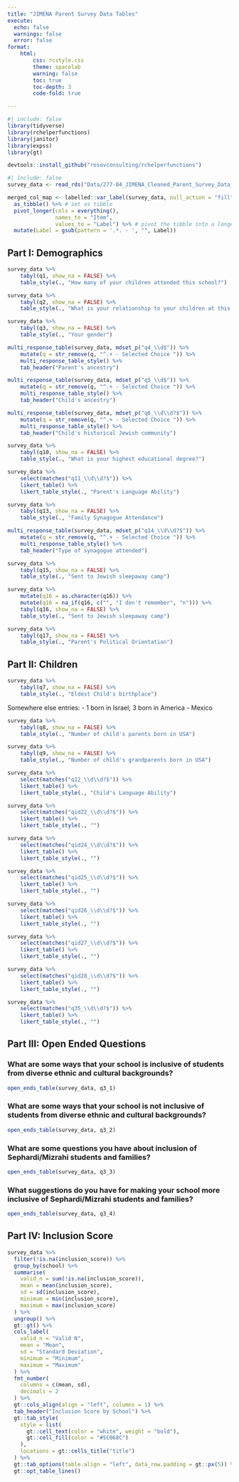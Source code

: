 ```yaml
---
title: "JIMENA Parent Survey Data Tables"
execute:
  echo: false
  warnings: false
  error: false
format:   
    html:
        css: rcstyle.css
        theme: spacelab
        warning: false
        toc: true
        toc-depth: 3
        code-fold: true

---
```


```r
#| include: false
library(tidyverse)
library(rchelperfunctions)
library(janitor)
library(expss)
library(gt)

devtools::install_github("rosovconsulting/rchelperfunctions")
```


```r
#| include: false
survey_data <- read_rds("Data/277-04_JIMENA_Cleaned_Parent_Survey_Data_20250605.rds")

merged_col_map <- labelled::var_label(survey_data, null_action = "fill") %>% # use var_label to get variable names and labels
  as_tibble() %>% # set as tibble
  pivot_longer(cols = everything(),
               names_to = "Item",
               values_to = "Label") %>% # pivot the tibble into a longer format
  mutate(Label = gsub(pattern = '.*. - ', "", Label))

```


## Part I: Demographics

```r
survey_data %>% 
    tabyl(q1, show_na = FALSE) %>% 
    table_style(., "How many of your children attended this school?")

```

```r
survey_data %>% 
    tabyl(q2, show_na = FALSE) %>% 
    table_style(., "What is your relationship to your children at this school?")

```

```r
survey_data %>% 
    tabyl(q3, show_na = FALSE) %>% 
    table_style(., "Your gender")

```

```r
multi_response_table(survey_data, mdset_p("q4_\\d$")) %>% 
    mutate(q = str_remove(q, "^.+ - Selected Choice ")) %>% 
    multi_response_table_style() %>% 
    tab_header("Parent's ancestry")

```


```r
multi_response_table(survey_data, mdset_p("q5_\\d$")) %>% 
    mutate(q = str_remove(q, "^.+ - Selected Choice ")) %>% 
    multi_response_table_style() %>% 
    tab_header("Child's ancestry")

```

```r
multi_response_table(survey_data, mdset_p("q6_\\d\\d?$")) %>% 
    mutate(q = str_remove(q, "^.+ - Selected Choice ")) %>% 
    multi_response_table_style() %>% 
    tab_header("Child's historical Jewish community")

```


```r
survey_data %>% 
    tabyl(q10, show_na = FALSE) %>% 
    table_style(., "What is your highest educational degree?")

```

```r
survey_data %>%
    select(matches("q11_\\d\\d?$")) %>% 
    likert_table() %>% 
    likert_table_style(., "Parent's Language Ability")
```

```r
survey_data %>% 
    tabyl(q13, show_na = FALSE) %>% 
    table_style(., "Family Synagogue Attendance")

```

```r
multi_response_table(survey_data, mdset_p("q14_\\d\\d?$")) %>% 
    mutate(q = str_remove(q, "^.+ - Selected Choice ")) %>% 
    multi_response_table_style() %>% 
    tab_header("Type of synagogue attended")

```

```r
survey_data %>% 
    tabyl(q15, show_na = FALSE) %>% 
    table_style(., "Sent to Jewish sleepaway camp")

```

```r
survey_data %>% 
    mutate(q16 = as.character(q16)) %>%
    mutate(q16 = na_if(q16, c("", "I don't remember", "n"))) %>% 
    tabyl(q16, show_na = FALSE) %>% 
    table_style(., "Sent to Jewish sleepaway camp")

```

```r
survey_data %>% 
    tabyl(q17, show_na = FALSE) %>% 
    table_style(., "Parent's Political Orientation")

```

## Part II: Children
```r
survey_data %>% 
    tabyl(q7, show_na = FALSE) %>% 
    table_style(., "Eldest Child's birthplace")

```

Somewhere else entries:
- 1 born in Israel; 3 born in America
- Mexico
```r
survey_data %>% 
    tabyl(q8, show_na = FALSE) %>% 
    table_style(., "Number of child's parents born in USA")

```

```r
survey_data %>% 
    tabyl(q9, show_na = FALSE) %>% 
    table_style(., "Number of child's grandparents born in USA")

```


```r
survey_data %>%
    select(matches("q12_\\d\\d?$")) %>% 
    likert_table() %>% 
    likert_table_style(., "Child's Language Ability")
```


```r
survey_data %>%
    select(matches("qid22_\\d\\d?$")) %>% 
    likert_table() %>% 
    likert_table_style(., "")
```

```r
survey_data %>%
    select(matches("qid24_\\d\\d?$")) %>% 
    likert_table() %>% 
    likert_table_style(., "")
```


```r
survey_data %>%
    select(matches("qid25_\\d\\d?$")) %>% 
    likert_table() %>% 
    likert_table_style(., "")
```


```r
survey_data %>%
    select(matches("qid26_\\d\\d?$")) %>% 
    likert_table() %>% 
    likert_table_style(., "")
```


```r
survey_data %>%
    select(matches("qid27_\\d\\d?$")) %>% 
    likert_table() %>% 
    likert_table_style(., "")
```

```r
survey_data %>%
    select(matches("qid28_\\d\\d?$")) %>% 
    likert_table() %>% 
    likert_table_style(., "")
```

```r
survey_data %>%
    select(matches("q35_\\d\\d?$")) %>% 
    likert_table() %>% 
    likert_table_style(., "")
```

## Part III: Open Ended Questions

### What are some ways that your school is inclusive of students from diverse ethnic and cultural backgrounds?
```r
open_ends_table(survey_data, q3_1)

```

### What are some ways that your school is not inclusive of students from diverse ethnic and cultural backgrounds?
```r
open_ends_table(survey_data, q3_2)

```

### What are some questions you have about inclusion of Sephardi/Mizrahi students and families?

```r
open_ends_table(survey_data, q3_3)

```

### What suggestions do you have for making your school more inclusive of Sephardi/Mizrahi students and families?
```r
open_ends_table(survey_data, q3_4)

```

## Part IV: Inclusion Score

```r
survey_data %>%
  filter(!is.na(inclusion_score)) %>%
  group_by(school) %>%
  summarise(
    valid_n = sum(!is.na(inclusion_score)),
    mean = mean(inclusion_score),
    sd = sd(inclusion_score),
    minimum = min(inclusion_score),
    maximum = max(inclusion_score)
  ) %>%
  ungroup() %>%
  gt::gt() %>%
  cols_label(
    valid_n = "Valid N",
    mean = "Mean",
    sd = "Standard Deviation",
    minimum = "Minimum",
    maximum = "Maximum"
  ) %>%
  fmt_number(
    columns = c(mean, sd),
    decimals = 2
  ) %>%
  gt::cols_align(align = "left", columns = 1) %>%
  tab_header("Inclusion Score by School") %>%
  gt::tab_style(
    style = list(
      gt::cell_text(color = "white", weight = "bold"),
      gt::cell_fill(color = "#5C068C")
    ),
    locations = gt::cells_title("title")
  ) %>%
  gt::tab_options(table.align = "left", data_row.padding = gt::px(5)) %>%
  gt::opt_table_lines()
    
  
```
